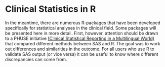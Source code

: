 # Clinical Statistics in R


In the meantime, there are numerous R-packages that have been developed specifically for statistical analyses in the clinical field. Some packages will be presented here in more detail. First, however, attention should be drawn to a PHUSE initiative [(Clinical Statistical Reporting in a Multilingual World)](https://github.com/phuse-org/CSRMLW) that compared different methods between SAS and R. The goal was to work out differences and similarities in the outcome. For all users who use R to validate SAS output (or vice versa) it can be useful to know where different discrepancies can come from. 


